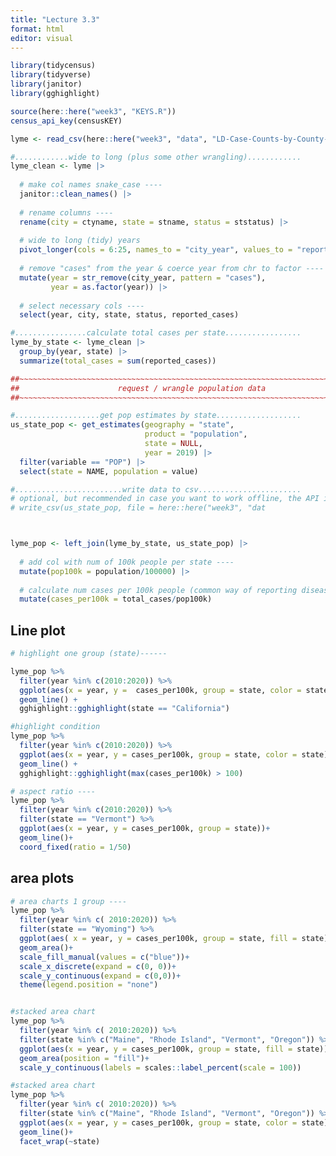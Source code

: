 ```yaml
---
title: "Lecture 3.3"
format: html
editor: visual
---
```


```r
library(tidycensus)
library(tidyverse)
library(janitor)
library(gghighlight)
```

```r

source(here::here("week3", "KEYS.R"))
census_api_key(censusKEY)
```

```r
lyme <- read_csv(here::here("week3", "data", "LD-Case-Counts-by-County-01-20.csv"))
```

```r
#............wide to long (plus some other wrangling)............
lyme_clean <- lyme |> 
  
  # make col names snake_case ----
  janitor::clean_names() |> 
  
  # rename columns ----
  rename(city = ctyname, state = stname, status = ststatus) |> 
  
  # wide to long (tidy) years
  pivot_longer(cols = 6:25, names_to = "city_year", values_to = "reported_cases") |> 
  
  # remove "cases" from the year & coerce year from chr to factor ----
  mutate(year = str_remove(city_year, pattern = "cases"),
         year = as.factor(year)) |> 
  
  # select necessary cols ----
  select(year, city, state, status, reported_cases)

#................calculate total cases per state.................
lyme_by_state <- lyme_clean |> 
  group_by(year, state) |> 
  summarize(total_cases = sum(reported_cases)) 

##~~~~~~~~~~~~~~~~~~~~~~~~~~~~~~~~~~~~~~~~~~~~~~~~~~~~~~~~~~~~~~~~~~~~~~~~~~~~~~
##                      request / wrangle population data                   ----
##~~~~~~~~~~~~~~~~~~~~~~~~~~~~~~~~~~~~~~~~~~~~~~~~~~~~~~~~~~~~~~~~~~~~~~~~~~~~~~

#...................get pop estimates by state...................
us_state_pop <- get_estimates(geography = "state", 
                              product = "population",
                              state = NULL, 
                              year = 2019) |> 
  filter(variable == "POP") |> 
  select(state = NAME, population = value) 

#........................write data to csv.......................
# optional, but recommended in case you want to work offline, the API is down, etc. (you can then read in your saved data file rather than run the above code)
# write_csv(us_state_pop, file = here::here("week3", "dat



lyme_pop <- left_join(lyme_by_state, us_state_pop) |> 
  
  # add col with num of 100k people per state ----
  mutate(pop100k = population/100000) |> 
  
  # calculate num cases per 100k people (common way of reporting disease incidence) ----
  mutate(cases_per100k = total_cases/pop100k) 
```

## Line plot 

```r

# highlight one group (state)------

lyme_pop %>% 
  filter(year %in% c(2010:2020)) %>% 
  ggplot(aes(x = year, y =  cases_per100k, group = state, color = state))+
  geom_line() + 
  gghighlight::gghighlight(state == "California")

#highlight condition
lyme_pop %>% 
  filter(year %in% c(2010:2020)) %>%  
  ggplot(aes(x = year, y = cases_per100k, group = state, color = state)) +
  geom_line() +
  gghighlight::gghighlight(max(cases_per100k) > 100) 
```
```r
# aspect ratio ----
lyme_pop %>% 
  filter(year %in% c(2010:2020)) %>% 
  filter(state == "Vermont") %>% 
  ggplot(aes(x = year, y = cases_per100k, group = state))+
  geom_line()+
  coord_fixed(ratio = 1/50)
```

## area plots
```r
# area charts 1 group ----
lyme_pop %>% 
  filter(year %in% c( 2010:2020)) %>% 
  filter(state == "Wyoming") %>% 
  ggplot(aes( x = year, y = cases_per100k, group = state, fill = state))+
  geom_area()+
  scale_fill_manual(values = c("blue"))+
  scale_x_discrete(expand = c(0, 0))+
  scale_y_continuous(expand = c(0,0))+
  theme(legend.position = "none")


#stacked area chart 
lyme_pop %>% 
  filter(year %in% c( 2010:2020)) %>% 
  filter(state %in% c("Maine", "Rhode Island", "Vermont", "Oregon")) %>% 
  ggplot(aes(x = year, y = cases_per100k, group = state, fill = state)) +
  geom_area(position = "fill")+
  scale_y_continuous(labels = scales::label_percent(scale = 100))
```
```r
#stacked area chart 
lyme_pop %>% 
  filter(year %in% c( 2010:2020)) %>% 
  filter(state %in% c("Maine", "Rhode Island", "Vermont", "Oregon")) %>% 
  ggplot(aes(x = year, y = cases_per100k, group = state, color = state)) +
  geom_line()+
  facet_wrap(~state)
 
```


